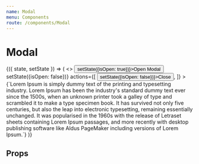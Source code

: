 ```yaml
---
name: Modal
menu: Components
route: /components/Modal
---
```



# Modal

<Playground>
    <div>
        <State initial={{ isOpen: false }}>
            {({ state, setState }) => (
                <>
                    <Button onClick={() => setState({isOpen: true})}>Open Modal</Button>
                    <Modal
                        title={'What is Lorem Ipsum?'}
                        isOpen={state.isOpen}
                        onClose={() => setState({isOpen: false})}
                        actions={[
                            <Button onClick={() => setState({isOpen: false})}>Close</Button>,
                        ]}
                    >
                        <Text>{`Lorem Ipsum is simply dummy text of the printing and typesetting industry. Lorem Ipsum has been the industry's standard dummy text ever since the 1500s, when an unknown printer took a galley of type and scrambled it to make a type specimen book. It has survived not only five centuries, but also the leap into electronic typesetting, remaining essentially unchanged. It was popularised in the 1960s with the release of Letraset sheets containing Lorem Ipsum passages, and more recently with desktop publishing software like Aldus PageMaker including versions of Lorem Ipsum.`}</Text>
                    </Modal>
                </>
            )}
        </State>
    </div>
</Playground>

## Props

<Props of={Modal} />